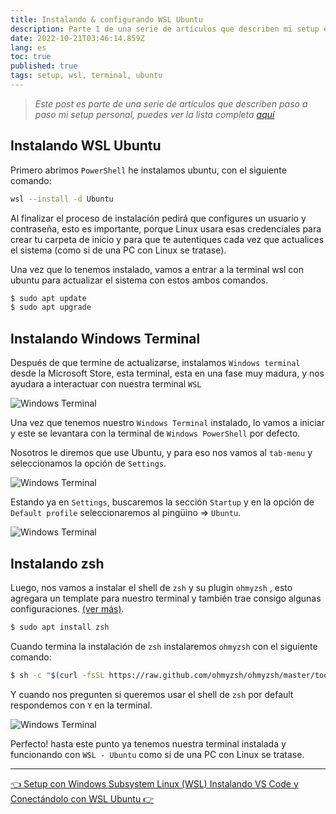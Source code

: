 ```yaml
---
title: Instalando & configurando WSL Ubuntu
description: Parte 1 de una serie de artículos que describen mi setup en WSL Ubuntu
date: 2022-10-21T03:46:14.859Z
lang: es
toc: true
published: true
tags: setup, wsl, terminal, ubuntu
---
```


> _Este post es parte de una serie de artículos que describen paso a paso mi setup personal, puedes ver la lista completa [aquí](/articles/mi-setup-desarrollo-wsl-ubuntu)_

## Instalando WSL Ubuntu

Primero abrimos `PowerShell` he instalamos ubuntu, con el siguiente comando:

```bash
wsl --install -d Ubuntu
```

Al finalizar el proceso de instalación pedirá que configures un usuario y contraseña, esto es importante, porque Linux usara esas credenciales para crear tu carpeta de inicio y para que te autentiques cada vez que actualices el sistema (como si de una PC con Linux se tratase).

Una vez que lo tenemos instalado, vamos a entrar a la terminal wsl con ubuntu para actualizar el sistema con estos ambos comandos.

```bash
$ sudo apt update
$ sudo apt upgrade
```

## Instalando Windows Terminal

Después de que termine de actualizarse, instalamos `Windows terminal` desde la Microsoft Store, esta terminal, esta en una fase muy madura, y nos ayudara a interactuar con nuestra terminal `WSL`

![Windows Terminal](/static/img/articles/instalando-configurando-wsl/windows-terminal.png)

Una vez que tenemos nuestro `Windows Terminal` instalado, lo vamos a iniciar y este se levantara con la terminal de `Windows PowerShell` por defecto.

Nosotros le diremos que use Ubuntu, y para eso nos vamos al `tab-menu` y seleccionamos la opción de `Settings`.

![Windows Terminal](/static/img/articles/instalando-configurando-wsl/power-shell.png)

Estando ya en `Settings`, buscaremos la sección `Startup` y en la opción de `Default profile` seleccionaremos al pingüino ⇒ `Ubuntu`.

![Windows Terminal](/static/img/articles/instalando-configurando-wsl/terminal-config.png)

## Instalando zsh

Luego, nos vamos a instalar el shell de `zsh` y su plugin `ohmyzsh` , esto agregara un template para nuestro terminal y también trae consigo algunas configuraciones. [(ver más)](https://github.com/ohmyzsh/ohmyzsh/wiki/Installing-ZSH).

```bash
$ sudo apt install zsh
```

Cuando termina la instalación de `zsh` instalaremos `ohmyzsh` con el siguiente comando:

```bash
$ sh -c "$(curl -fsSL https://raw.github.com/ohmyzsh/ohmyzsh/master/tools/install.sh)"
```

Y cuando nos pregunten si queremos usar el shell de `zsh` por default respondemos con `Y` en la terminal.

![Windows Terminal](/static/img/articles/instalando-configurando-wsl/zsh-shell-config.png)

Perfecto! hasta este punto ya tenemos nuestra terminal instalada y funcionando con `WSL - Ubuntu` como si de una PC con Linux se tratase.

---

<div css={{ display: "flex", justifyContent: "space-between" }}>
  <a
    href="/articles/mi-setup-desarrollo-wsl-ubuntu"
    target="_self"
    css={{ display: "block", color: "#004BCC", textDecoration: "underline" }}
  >
    👈 Setup con Windows Subsystem Linux (WSL)
  </a>
  <a
    href="/articles/instalando-vscode-wsl-ubuntu"
    target="_self"
    css={{ display: "block", color: "#004BCC", textDecoration: "underline" }}
  >
    Instalando VS Code y Conectándolo con WSL Ubuntu 👉
  </a>
</div>
